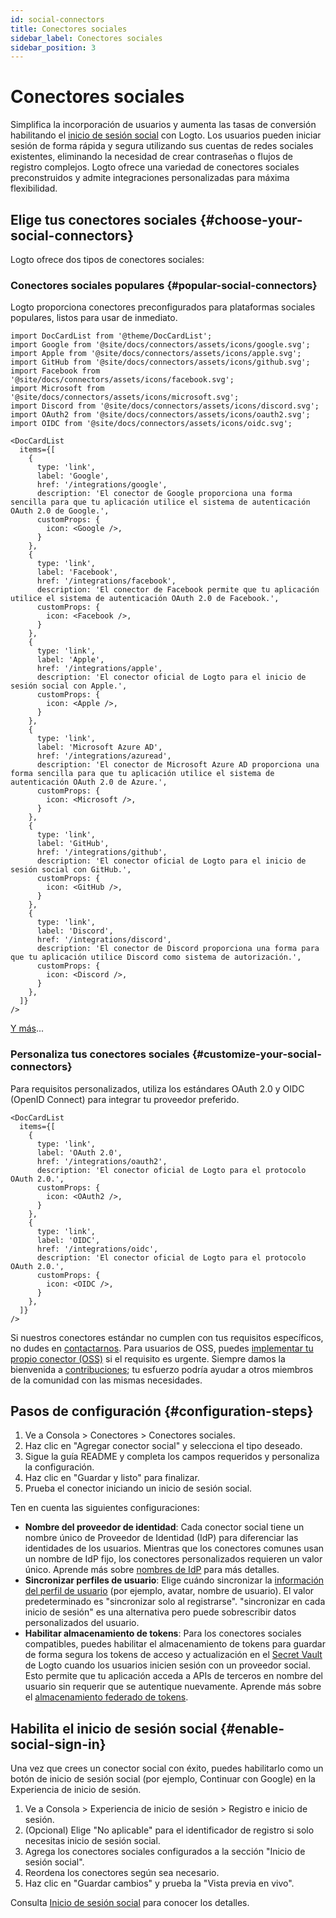 ```yaml
---
id: social-connectors
title: Conectores sociales
sidebar_label: Conectores sociales
sidebar_position: 3
---
```


# Conectores sociales

Simplifica la incorporación de usuarios y aumenta las tasas de conversión habilitando el [inicio de sesión social](/end-user-flows/sign-up-and-sign-in/social-sign-in) con Logto. Los usuarios pueden iniciar sesión de forma rápida y segura utilizando sus cuentas de redes sociales existentes, eliminando la necesidad de crear contraseñas o flujos de registro complejos. Logto ofrece una variedad de conectores sociales preconstruidos y admite integraciones personalizadas para máxima flexibilidad.

## Elige tus conectores sociales \{#choose-your-social-connectors}

Logto ofrece dos tipos de conectores sociales:

### Conectores sociales populares \{#popular-social-connectors}

Logto proporciona conectores preconfigurados para plataformas sociales populares, listos para usar de inmediato.

```mdx-code-block
import DocCardList from '@theme/DocCardList';
import Google from '@site/docs/connectors/assets/icons/google.svg';
import Apple from '@site/docs/connectors/assets/icons/apple.svg';
import GitHub from '@site/docs/connectors/assets/icons/github.svg';
import Facebook from '@site/docs/connectors/assets/icons/facebook.svg';
import Microsoft from '@site/docs/connectors/assets/icons/microsoft.svg';
import Discord from '@site/docs/connectors/assets/icons/discord.svg';
import OAuth2 from '@site/docs/connectors/assets/icons/oauth2.svg';
import OIDC from '@site/docs/connectors/assets/icons/oidc.svg';

<DocCardList
  items={[
    {
      type: 'link',
      label: 'Google',
      href: '/integrations/google',
      description: 'El conector de Google proporciona una forma sencilla para que tu aplicación utilice el sistema de autenticación OAuth 2.0 de Google.',
      customProps: {
        icon: <Google />,
      }
    },
    {
      type: 'link',
      label: 'Facebook',
      href: '/integrations/facebook',
      description: 'El conector de Facebook permite que tu aplicación utilice el sistema de autenticación OAuth 2.0 de Facebook.',
      customProps: {
        icon: <Facebook />,
      }
    },
    {
      type: 'link',
      label: 'Apple',
      href: '/integrations/apple',
      description: 'El conector oficial de Logto para el inicio de sesión social con Apple.',
      customProps: {
        icon: <Apple />,
      }
    },
    {
      type: 'link',
      label: 'Microsoft Azure AD',
      href: '/integrations/azuread',
      description: 'El conector de Microsoft Azure AD proporciona una forma sencilla para que tu aplicación utilice el sistema de autenticación OAuth 2.0 de Azure.',
      customProps: {
        icon: <Microsoft />,
      }
    },
    {
      type: 'link',
      label: 'GitHub',
      href: '/integrations/github',
      description: 'El conector oficial de Logto para el inicio de sesión social con GitHub.',
      customProps: {
        icon: <GitHub />,
      }
    },
    {
      type: 'link',
      label: 'Discord',
      href: '/integrations/discord',
      description: 'El conector de Discord proporciona una forma para que tu aplicación utilice Discord como sistema de autorización.',
      customProps: {
        icon: <Discord />,
      }
    },
  ]}
/>
```

[Y más](/integrations)...

### Personaliza tus conectores sociales \{#customize-your-social-connectors}

Para requisitos personalizados, utiliza los estándares OAuth 2.0 y OIDC (OpenID Connect) para integrar tu proveedor preferido.

```mdx-code-block
<DocCardList
  items={[
    {
      type: 'link',
      label: 'OAuth 2.0',
      href: '/integrations/oauth2',
      description: 'El conector oficial de Logto para el protocolo OAuth 2.0.',
      customProps: {
        icon: <OAuth2 />,
      }
    },
    {
      type: 'link',
      label: 'OIDC',
      href: '/integrations/oidc',
      description: 'El conector oficial de Logto para el protocolo OAuth 2.0.',
      customProps: {
        icon: <OIDC />,
      }
    },
  ]}
/>
```

Si nuestros conectores estándar no cumplen con tus requisitos específicos, no dudes en [contactarnos](https://feedback.logto.io/roadmap). Para usuarios de OSS, puedes [implementar tu propio conector (OSS)](/logto-oss/develop-your-connector/implement-connectors#build-a-social-connector) si el requisito es urgente. Siempre damos la bienvenida a [contribuciones](/logto-oss/contribution); tu esfuerzo podría ayudar a otros miembros de la comunidad con las mismas necesidades.

## Pasos de configuración \{#configuration-steps}

1. Ve a <CloudLink to="/connectors/social">Consola > Conectores > Conectores sociales</CloudLink>.
2. Haz clic en "Agregar conector social" y selecciona el tipo deseado.
3. Sigue la guía README y completa los campos requeridos y personaliza la configuración.
4. Haz clic en "Guardar y listo" para finalizar.
5. Prueba el conector iniciando un inicio de sesión social.

Ten en cuenta las siguientes configuraciones:

- **Nombre del proveedor de identidad**: Cada conector social tiene un nombre único de Proveedor de Identidad (IdP) para diferenciar las identidades de los usuarios. Mientras que los conectores comunes usan un nombre de IdP fijo, los conectores personalizados requieren un valor único. Aprende más sobre [nombres de IdP](/connectors/connector-data-structure#target-identity-provider-name) para más detalles.
- **Sincronizar perfiles de usuario**: Elige cuándo sincronizar la [información del perfil de usuario](/user-management/user-data#social-identities) (por ejemplo, avatar, nombre de usuario). El valor predeterminado es "sincronizar solo al registrarse". "sincronizar en cada inicio de sesión" es una alternativa pero puede sobrescribir datos personalizados del usuario.
- **Habilitar almacenamiento de tokens**: Para los conectores sociales compatibles, puedes habilitar el almacenamiento de tokens para guardar de forma segura los tokens de acceso y actualización en el [Secret Vault](/secret-vault) de Logto cuando los usuarios inicien sesión con un proveedor social. Esto permite que tu aplicación acceda a APIs de terceros en nombre del usuario sin requerir que se autentique nuevamente. Aprende más sobre el [almacenamiento federado de tokens](/secret-vault/federated-token-set).

## Habilita el inicio de sesión social \{#enable-social-sign-in}

Una vez que crees un conector social con éxito, puedes habilitarlo como un botón de inicio de sesión social (por ejemplo, Continuar con Google) en la Experiencia de inicio de sesión.

1. Ve a <CloudLink to="/sign-in-experience/sign-up-and-sign-in">Consola > Experiencia de inicio de sesión > Registro e inicio de sesión</CloudLink>.
2. (Opcional) Elige "No aplicable" para el identificador de registro si solo necesitas inicio de sesión social.
3. Agrega los conectores sociales configurados a la sección "Inicio de sesión social".
4. Reordena los conectores según sea necesario.
5. Haz clic en "Guardar cambios" y prueba la "Vista previa en vivo".

Consulta [Inicio de sesión social](/end-user-flows/sign-up-and-sign-in/social-sign-in) para conocer los detalles.
